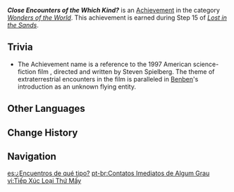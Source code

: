 {{Achievement Infobox
|id           = 81264
|order id     = 1250
|category     = Wonders of the World
|description  = An unusual "friend" has joined the archaeology team...
|requirements = Earned during ''[[Lost in the Sands]]''.
|primogems    = 5
|tracking     = 
|topic        = 
|quest        = Golden Slumber
|hidden       = 1
|type         = Quest
}}
'''''Close Encounters of the Which Kind?''''' is an [[Achievement]] in the category ''[[Wonders of the World]]''. This achievement is earned during Step 15 of ''[[Lost in the Sands]]''.
<!--
==Gameplay Notes==
-->
==Trivia==
* The Achievement name is a reference to the 1997 American science-fiction film ''{{w|Close Encounters of the Third Kind}}'', directed and written by Steven Spielberg. The theme of extraterrestrial encounters in the film is paralleled in [[Benben]]'s introduction as an unknown flying entity.
<!--
==Video Guides==
{{EVT
|video1   = 
|caption1 = 
}}
-->

==Other Languages==
{{Other Languages
|en      = Close Encounters of the Which Kind?
|zhs     = 第几类接触
|zhs_rm  = Dǐ-jǐ Lèi Jiēchù
|zht     = 第幾類接觸
|zht_rm  = Dǐ-jǐ Lèi Jiēchù
|zh_tl   = 
|ja      = 未知との接触
|ja_rm   = Michi to no Sesshoku
|ja_tl   = Contact With The Unknown
|ko      = 몇 종류의 만남
|ko_rm   = Myeot Jongryu-ui Mannam
|ko_tl   = Meet of Some Kinds
|es      = ¿Encuentros de qué tipo?
|es_tl   = Encounters of Which Kind?
|fr      = Rencontres de quel type&nbsp;?
|fr_tl   = Encounters of the Which Kind?
|ru      = Близкие контакты некоторой степени
|ru_tl   = Close Encounters of Certain Degree
|th      = คุยรู้เรื่องกันท่าไหนล่ะเนี่ย
|th_rm   = 
|th_tl   = 
|vi      = Tiếp Xúc Loại Thứ Mấy
|vi_tl   = 
|de      = Begegnung von welcher Art
|de_tl   = Encounter of the Which Kind
|id      = Perjumpaan Dengan Kaum yang&nbsp;... Mana?
|id_tl   = Encounter With Which... Kind?
|pt      = Contatos Imediatos de Algum Grau
|pt_tl   = 
|tr      = Hangi Üçüncü Türden Yakınlaşmalar?
|tr_tl   = Which Third Kind of Close Encounter?
|it      = Incontri ravvicinati di che tipo?
|it_tl   = 
}}

==Change History==
{{Change History|3.1}}
<!--
==References==
{{Reflist}}
-->
==Navigation==
{{Achievement Navbox}}

[[es:¿Encuentros de qué tipo?]]
[[pt-br:Contatos Imediatos de Algum Grau]]
[[vi:Tiếp Xúc Loại Thứ Mấy]]